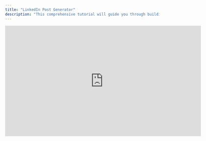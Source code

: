 ```yaml
---
title: "LinkedIn Post Generator"
description: "This comprehensive tutorial will guide you through building an automated LinkedIn post creation workflow using Dume AI. The workflow will generate engaging hooks, compelling content, relevant hashtags, and publish directly to LinkedIn."
---
```



<iframe id="ytplayer" type="text/html" width="640" height="360" src="https://www.youtube.com/embed/G0DiFn6DCfg?autoplay=1&origin=http://example.com" frameborder="0" />

## Prerequisites: Setting Up LinkedIn MCP Server

Before creating your workflow, you need to connect your LinkedIn account through an MCP server.

### Step 1: Configure LinkedIn MCP Server

1. **Navigate to MCP Settings**: Go to your Dume AI menu and locate the MCP Server section

   <img
     src="/images/Screenshot2025-07-22at2.05.08AM.png"
     alt="Screenshot 2025-07-22 at 2.05.08 AM.png"
     title="Screenshot 2025-07-22 at 2.05.08 AM.png"
     style={{ width:"23%" }}
   />
2. **Add LinkedIn Integration**: Follow the detailed setup instructions at https://docs.dume.ai/mcp_server to connect LinkdIn MCP remote server from Composio.
3. **Authenticate Your Account**: Complete the OAuth flow to connect your LinkedIn profile
4. **Test Connection**: Verify that the LinkedIn MCP server is properly connected and accessible

Once your LinkedIn MCP server is configured, you're ready to build the workflow.

## Building the LinkedIn Post Workflow

### Step 2: Create the Input Node

1. **Add Input Node**: Drag an Input Node onto your workflow canvas

   <img
     src="/images/Screenshot2025-07-22at2.07.23AM.png"
     alt="Screenshot 2025-07-22 at 2.07.23 AM.png"
     title="Screenshot 2025-07-22 at 2.07.23 AM.png"
     style={{ width:"38%" }}
   />
2. **Configure Input Parameters**:
   - **Field Name**: `post_topic` (Type: Text, Required: Yes)
   - **Field Name**: `tone` (Type: Dropdown, Options: Professional, Casual, Enthusiastic, Required: Yes)
   - **Field Name**: `target_audience` (Type: Text, Required: No)
   - **Field Name**: `key_points` (Type: Text, Required: No)

     <img
       src="/images/Screenshot2025-07-22at2.07.51AM.png"
       alt="Screenshot 2025-07-22 at 2.07.51 AM.png"
       title="Screenshot 2025-07-22 at 2.07.51 AM.png"
       style={{ width:"29%" }}
     />
3. **Add Description**: "Provide the topic and tone for your LinkedIn post"

### Step 3: Create the Hook Generator LLM Node

1. **Add LLM Node**: Place an LLM Node and connect it to the Input Node
2. **Node Configuration**:
   - **Name**: "Hook Generator"
   - **Model**: Select "Dume AI Chat"
   - **Prompt**:

```
Create 2-3 engaging hook lines for a LinkedIn post about: {string INPUT/post_topic}

Tone: {string INPUT/tone}
Target Audience: {string INPUT/target_audience}

Make the hooks attention-grabbing and professional. Focus on creating curiosity or providing value.
```

3. **Output Schema**: Keep default (single string output)

   <img
     src="/images/Screenshot2025-07-22at2.11.23AM.png"
     alt="Screenshot 2025-07-22 at 2.11.23 AM.png"
     title="Screenshot 2025-07-22 at 2.11.23 AM.png"
     style={{ width:"29%" }}
   />

### Step 4: Create the Body Content Generator LLM Node

1. **Add Second LLM Node**: Place another LLM Node connected to the Input Node
2. **Node Configuration**:
   - **Name**: "Body Content Generator"
   - **Model**: Select "Dume AI Chat"
   - **Prompt**:

```
Write engaging LinkedIn post body content about: {string INPUT/post_topic}

Tone: {string INPUT/tone}
Key Points to Include: {string INPUT/key_points}
Target Audience: {string INPUT/target_audience}

Make it informative, engaging, and suitable for LinkedIn's professional audience. Keep it concise but valuable.
```

3. **Output Schema**: Default string output

   <img
     src="/images/Screenshot2025-07-22at2.11.52AM.png"
     alt="Screenshot 2025-07-22 at 2.11.52 AM.png"
     title="Screenshot 2025-07-22 at 2.11.52 AM.png"
     style={{ width:"31%" }}
   />

### Step 5: Create the Hashtag & CTA Generator LLM Node

1. **Add Third LLM Node**: Place another LLM Node connected to the Input Node
2. **Node Configuration**:
   - **Name**: "Hashtag & CTA Generator"
   - **Model**: Select "Dume AI Chat"
   - **Prompt**:

```
Generate 5-8 relevant hashtags and a compelling call-to-action for a LinkedIn post about: {string INPUT/post_topic}

Tone: {string INPUT/tone}
Target Audience: {string INPUT/target_audience}

Format:
Hashtags: #hashtag1 #hashtag2 #hashtag3...
CTA: [Your call-to-action here]
```

3. **Output Schema**: Default string output

   <img
     src="/images/Screenshot2025-07-22at2.12.30AM.png"
     alt="Screenshot 2025-07-22 at 2.12.30 AM.png"
     title="Screenshot 2025-07-22 at 2.12.30 AM.png"
     style={{ width:"27%" }}
   />

### Step 6: Create the Post Refiner LLM Node

1. **Add Fourth LLM Node**: Place an LLM Node that connects to all three previous LLM nodes
2. **Node Configuration**:
   - **Name**: "Post Refiner"
   - **Model**: Select "Dume AI Chat"
   - **Prompt**:

```
Combine and refine these LinkedIn post components into a cohesive, professional post:

Hook: {string Hook_Generator/answer}
Body: {string Body_Content_Generator/answer}  
Hashtags & CTA: {string Hashtag_CTA_Generator/answer}

Requirements:
- Ensure smooth flow between sections
- Optimize for LinkedIn's algorithm
- Keep professional tone
- Make sure the post is engaging and valuable
- Final post should be ready to publish
```

3. **Output Schema**: Default string output

   <img
     src="/images/Screenshot2025-07-22at2.13.07AM.png"
     alt="Screenshot 2025-07-22 at 2.13.07 AM.png"
     title="Screenshot 2025-07-22 at 2.13.07 AM.png"
     style={{ width:"27%" }}
   />

### Step 7: Add the LinkedIn Publishing Tool Node

1. **Add Tool Node**: Place a Tool Node connected to the Post Refiner

   <img
     src="/images/Screenshot2025-07-22at2.13.51AM.png"
     alt="Screenshot 2025-07-22 at 2.13.51 AM.png"
     title="Screenshot 2025-07-22 at 2.13.51 AM.png"
     style={{ width:"25%" }}
   />
2. **Node Configuration**:
   - **Name**: "LinkedIn Publisher"
   - **Integration**: Select your configured LinkedIn MCP Server
   - **Tool**: Choose "Create LinkedIn Post" (or equivalent tool name)
   - **Message/Instructions**:

```
Publish this LinkedIn post: {string Post_Refiner/answer}
```

3. **Parameters**: The tool should automatically map the post content from the Post Refiner output

### Step 8: Add the Output Node

1. **Add Output Node**: Place an Output Node connected to the Tool Node
2. **Configure Output Variables**:
   - **Field Name**: `original_topic` → Map to `{string INPUT/post_topic}`
   - **Field Name**: `generated_post` → Map to `{string Post_Refiner/answer}`
   - **Field Name**: `publish_result` → Map to `{string LinkedIn_Publisher/result}`
   - **Field Name**: `post_url` → Map to `{string LinkedIn_Publisher/post_url}` (if available)
3. **Description**: "LinkedIn post generation and publishing results"

## Testing Your Workflow

### Step 9: Test the Complete Flow

1. **Save Your Workflow**: Give it a descriptive name like "LinkedIn Post Creator". It also auto saves in every 10 seconds.
2. **Test Run**: Click the test button and provide sample inputs:
   - **Post Topic**: "The future of AI in marketing"
   - **Tone**: "Professional"
   - **Target Audience**: "Marketing professionals and business owners"
   - **Key Points**: "Efficiency, personalization, data-driven insights"

     <img
       src="/images/Screenshot2025-07-22at2.15.28AM.png"
       alt="Screenshot 2025-07-22 at 2.15.28 AM.png"
       title="Screenshot 2025-07-22 at 2.15.28 AM.png"
       style={{ width:"30%" }}
     />
3. **Verify Results**: Check that each node produces expected outputs and the final LinkedIn post is published successfully on the LinkedIn page.

## Pro Tips

- **Add Note Nodes**: Include documentation for complex logic or team collaboration
- **Error Handling**: Consider adding Condition Nodes to handle potential API failures
- **Customization**: Adjust prompts based on your brand voice and industry
- **Testing**: Always test with different topics and tones before deploying

Your LinkedIn post creation workflow is now complete and ready to automate your content creation process\!